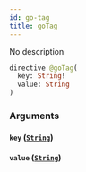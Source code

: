 ```yaml
---
id: go-tag
title: goTag
---
```



No description

```graphql
directive @goTag(
  key: String!
  value: String
)
```


### Arguments

#### `key` ([`String`](/reference/scalars/string))




#### `value` ([`String`](/reference/scalars/string))






